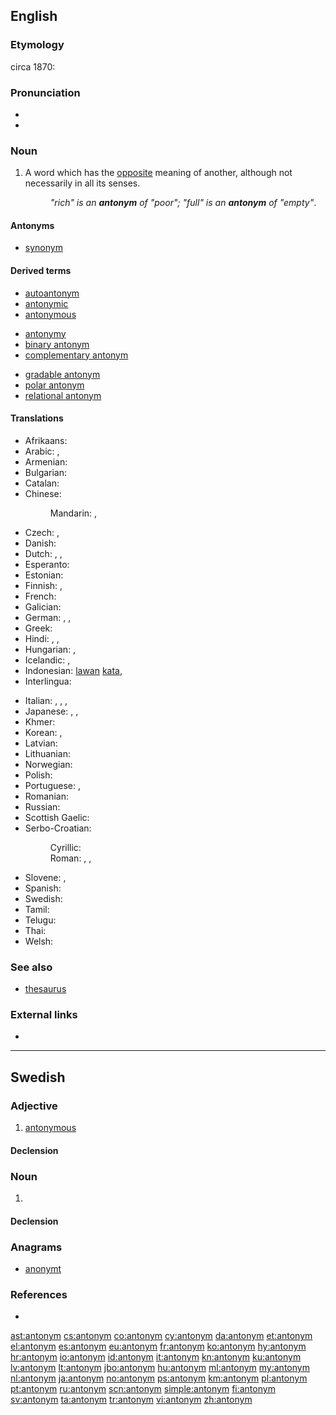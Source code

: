 {{also|Antonym}}
==English==

===Etymology===
circa 1870: {{confix|ant|onym}}

===Pronunciation===
* {{IPA|/ˈæntəˌnɪm/}}
* {{audio|en-us-antonym.ogg|Audio (US)|lang=en}}

===Noun===
{{en-noun}}

# {{context|semantics|lang=en}} A word which has the [[opposite]] meaning of another, although not necessarily in all its senses.
#: ''"rich" is an '''antonym''' of "poor"; "full" is an '''antonym''' of "empty"''.

====Antonyms====
* [[synonym]]

====Derived terms====
{{rel-top3|Terms derived from ''antonym''}}
* [[autoantonym]]
* [[antonymic]]
* [[antonymous]]
{{rel-mid3}}
* [[antonymy]]
* [[binary antonym]]
* [[complementary antonym]]
{{rel-mid3}}
* [[gradable antonym]]
* [[polar antonym]]
* [[relational antonym]]
{{rel-bottom}}

====Translations====
{{trans-top|word which has the opposite meaning}}
* Afrikaans: {{t|af|teenoorgestelde}}
* Arabic: {{t|ar|عكس|m|tr=`aks}}, {{t|ar|نقيض|m|tr=naqiiD}}
* Armenian: {{t|hy|հականիշ|tr=hakaniš}}
* Bulgarian: {{t+|bg|антоним|m|tr=antoním}}
* Catalan: {{t+|ca|antònim|m}}
* Chinese:
*: Mandarin: {{t|cmn|反義詞|sc=Hani}}, {{t+|cmn|反义词|tr=fǎnyìcí|sc=Hani}}
* Czech: {{t+|cs|antonymum|n}}, {{t|cs|opozitum|n}}
* Danish: {{t+|da|antonym|n}}
* Dutch: {{t+|nl|tegendeel|n}}, {{t+|nl|tegengestelde|n}}, {{t+|nl|antoniem|n}}
* Esperanto: {{t|eo|antonimo}}
* Estonian: {{t|et|antonüüm}}
* Finnish: {{t+|fi|antonyymi}}, {{t+|fi|vastakohta}}
* French: {{t+|fr|antonyme|m}}
* Galician: {{t+|gl|antónimo|m}}
* German: {{t+|de|Antonym|n}}, {{t+|de|Gegenwort|n}}, {{t+|de|Gegensatzwort|n}}
* Greek: {{t+|el|αντώνυμο|n|tr=antónymo}}
* Hindi: {{t|hi|विपर्याय|m|tr=viparyāy}}, {{t|hi|विपरीतार्थी शब्द|sc=Deva}}, {{t|hi|विलोम|sc=Deva}}
* Hungarian: {{t+|hu|ellentét}}, {{t+|hu|antonima}}
* Icelandic: {{t+|is|andheiti|n}}, {{t|is|andrætt orð|n}}
* Indonesian: [[lawan]] [[kata]], {{t+|id|antonim}}
* Interlingua: {{t|ia|antonymo}}
{{trans-mid}}
* Italian: {{t+|it|antonimo|m}}, {{t+|it|contrario|m}}, {{t+|it|inverso|m}}, {{t+|it|opposto|m}}
* Japanese: {{t+|ja|対義語|tr=たいぎご, taigigo}}, {{t|ja|反意語|tr=はんいご, han'igo}}, {{t|ja|反対語|tr=はんたいご, hantaigo}}
* Khmer: {{t|km|ន័យផ្ទុយ|sc=Khmr|tr=ney ptuy}}
* Korean: {{t+|ko|반대어|tr=bandeaeo}}, {{t+|ko|반의어|tr=banuieo}}
* Latvian: {{t+|lv|antonīms|m}}
* Lithuanian: {{t|lt|antonìmas|m}}
* Norwegian: {{t+|no|antonym}}
* Polish: {{t+|pl|antonim|m}}
* Portuguese: {{t+|pt|antónimo|m}} {{qualifier|Portugal}}, {{t+|pt|antônimo|m}} {{qualifier|Brazil}}
* Romanian: {{t+|ro|antonim|n}}
* Russian: {{t+|ru|антоним|m|tr=antónim}}
* Scottish Gaelic: {{t|gd|frith-fhacal|m}}
* Serbo-Croatian:
*: Cyrillic: {{t|sh|антоним|m}}
*: Roman: {{t|sh|antonim|m}}, {{t|sh|nasuprotnica|f}}, {{t|sh|odveznica|f}}
* Slovene: {{t|sl|prótipoménka|f}}, {{t|sl|antoním|m}}
* Spanish: {{t+|es|antónimo|m}}
* Swedish: {{t+|sv|antonym}}
* Tamil: {{t+|ta|எதிர்ச்சொல்|tr=etircchol|sc=Taml}}
* Telugu: {{t+|te|వ్యతిరేక పదము|tr=vyatireka padamu}}
* Thai: {{t|th|คำตรงกันข้าม|tr=kam dtrong gan kâam|sc=Thai}}
* Welsh: {{t+|cy|gwrthwynebair}}
{{trans-bottom}}

===See also===
* [[thesaurus]]

===External links===
* {{pedia}}

----

==Swedish==

===Adjective===
{{head|sv|adjective}}

# [[antonymous]]

====Declension====
{{sv-adj-peri}}

===Noun===
{{sv-noun|c}}

# {{l/en|antonym}}

====Declension====
{{sv-noun-reg-er}}

===Anagrams===
* [[anonymt#Swedish|anonymt]]

===References===
* {{R:SAOL}}

[[ast:antonym]]
[[cs:antonym]]
[[co:antonym]]
[[cy:antonym]]
[[da:antonym]]
[[et:antonym]]
[[el:antonym]]
[[es:antonym]]
[[eu:antonym]]
[[fr:antonym]]
[[ko:antonym]]
[[hy:antonym]]
[[hr:antonym]]
[[io:antonym]]
[[id:antonym]]
[[it:antonym]]
[[kn:antonym]]
[[ku:antonym]]
[[lv:antonym]]
[[lt:antonym]]
[[jbo:antonym]]
[[hu:antonym]]
[[ml:antonym]]
[[my:antonym]]
[[nl:antonym]]
[[ja:antonym]]
[[no:antonym]]
[[ps:antonym]]
[[km:antonym]]
[[pl:antonym]]
[[pt:antonym]]
[[ru:antonym]]
[[scn:antonym]]
[[simple:antonym]]
[[fi:antonym]]
[[sv:antonym]]
[[ta:antonym]]
[[tr:antonym]]
[[vi:antonym]]
[[zh:antonym]]